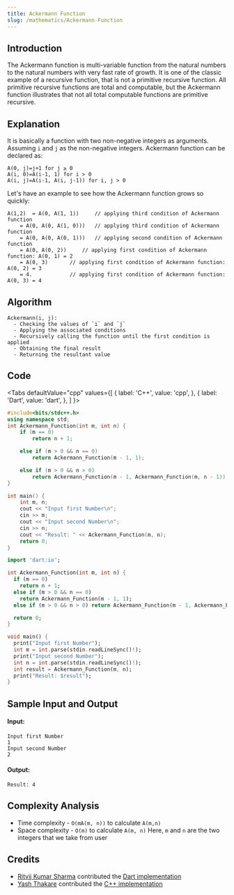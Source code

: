 ```yaml
---
title: Ackermann Function
slug: /mathematics/Ackermann-Function
---
```


## Introduction

The Ackermann function is multi-variable function from the natural numbers to the natural numbers with very fast rate of growth. It is one of the classic example of a recursive function, that is not a primitive recursive function. All primitive recursive functions are total and computable, but the Ackermann function illustrates that not all total computable functions are primitive recursive.

## Explanation

It is basically a function with two non-negative integers as arguments.
Assuming `i` and `j` as the non-negative integers.
Ackermann function can be declared as:
```
A(0, j)=j+1 for j ≥ 0
A(i, 0)=A(i-1, 1) for i > 0
A(i, j)=A(i-1, A(i, j-1)) for i, j > 0
```
Let's have an example to see how the Ackermann function grows so quickly: 
```
A(1,2)  = A(0, A(1, 1)) 	// applying third condition of Ackermann function
	= A(0, A(0, A(1, 0))) 	// applying third condition of Ackermann function
	= A(0, A(0, A(0, 1))) 	// applying second condition of Ackermann function
	= A(0, A(0, 2)) 	// applying first condition of Ackermann function: A(0, 1) = 2
	= A(0, 3) 		// applying first condition of Ackermann function: A(0, 2) = 3
	= 4.			// applying first condition of Ackermann function: A(0, 3) = 4
```

## Algorithm

```
Ackermann(i, j):
  - Checking the values of `i` and `j` 
  - Applying the associated conditions
  - Recursively calling the function until the first condition is applied
  - Obtaining the final result
  - Returning the resultant value
```

## Code


<Tabs
  defaultValue="cpp"
  values={[
    { label: 'C++', value: 'cpp', },
    { label: 'Dart', value: 'dart', },
  ]
}>

<TabItem value="cpp">

```cpp
#include<bits/stdc++.h>
using namespace std;
int Ackermann_Function(int m, int n) {
	if (m == 0)
		return n + 1;

	else if (m > 0 && n == 0)
		return Ackermann_Function(m - 1, 1);

	else if (m > 0 && n > 0)
		return Ackermann_Function(m - 1, Ackermann_Function(m, n - 1));
}

int main() {
	int m, n;
	cout << "Input first Number\n";
	cin >> m;
	cout << "Input second Number\n";
	cin >> n;
	cout << "Result: " << Ackermann_Function(m, n);
	return 0;
}
```

</TabItem>
<TabItem value="dart">

```dart
import 'dart:io';

int Ackermann_Function(int m, int n) {
  if (m == 0)
    return n + 1;
  else if (m > 0 && n == 0)
    return Ackermann_Function(m - 1, 1);
  else if (m > 0 && n > 0) return Ackermann_Function(m - 1, Ackermann_Function(m, n - 1));

  return 0;
}

void main() {
  print("Input first Number");
  int m = int.parse(stdin.readLineSync()!);
  print("Input second Number");
  int n = int.parse(stdin.readLineSync()!);
  int result = Ackermann_Function(m, n);
  print("Result: $result");
}
```

</TabItem>
</Tabs>

## Sample Input and Output

#### Input:

```
Input first Number
1
Input second Number
2
```

#### Output:

```
Result: 4
```

## Complexity Analysis

- Time  complexity - `O(mA(m, n))` to calculate `A(m,n)`
- Space complexity - `O(m)` to calculate `A(m, n)`
  Here, `m` and `n` are the two integers that we take from user

## Credits

- [Ritvij Kumar Sharma](https://github.com/ritvij14) contributed the [Dart implementation](https://github.com/TesseractCoding/NeoAlgo/blob/master/Dart/maths/Ackermann_function.dart)
- [Yash Thakare](https://github.com/YashThakare) contributed the [C++ implementation](https://github.com/TesseractCoding/NeoAlgo/blob/master/C-Plus-Plus/math/Ackermann_function.cpp)
